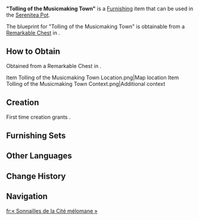 {{Furnishing Infobox
|id             = 370826
|image          = Item Tolling of the Musicmaking Town.png
|category       = Building
|subcategory    = Fontaine-Style
|quality        = 3
|adeptal_energy = 60
|load           = 240
|reduced_load   = 180
|description    = A clocktower constructed of a combination of wood and stone that can be found in Petrichor and which contains a large, exquisitely crafted metal bell whose tolling announces the time to the entire town. In addition, a weathervane that shows the direction and strength of the wind is installed on the very top. Rumor holds that skilled bellringers can combine changes in windspeed with meteorological conditions to predict the weather within a certain range, and ring out alarms warning the residents of imminent storms at the right time.
|blueprint      = Remarkable Chest
}}
'''"Tolling of the Musicmaking Town"''' is a [[Furnishing]] item that can be used in the [[Serenitea Pot]].

The blueprint for "Tolling of the Musicmaking Town" is obtainable from a [[Remarkable Chest]] in {{Location|Faded Castle: Middle Level}}.

==How to Obtain==
Obtained from a Remarkable Chest in {{Location|Faded Castle: Middle Level}}.
<gallery>
Item Tolling of the Musicmaking Town Location.png|Map location
Item Tolling of the Musicmaking Town Context.png|Additional context
</gallery>

==Creation==
First time creation grants {{Item|Trust|24|x=60}}.
{{Recipe
|type = Creation
|time = 14h
|Mallow Wood = 6
|Iron Chunk = 6
|sort = Mallow Wood;Iron Chunk
}}

==Furnishing Sets==
{{Craft Usage}}

==Other Languages==
{{Other Languages
|en       = "Tolling of the Musicmaking Town"
|zhs      = 「制乐之镇的钟声」
|zhs_rm   = 
|zht      = 「制樂之鎮的鐘聲」
|zht_rm   = 
|zh_tl    = 
|ja       = 「音楽の町の鐘」
|ja_rm    = "Ongaku no Machi no Kane"
|ja_tl    = "Bell of the Music Town"
|ko       = 「작곡 마을의 종소리」
|ko_rm    = 
|ko_tl    = 
|es       = Repique de campanas del pueblo de la música
|es_tl    = Tolling of the Music Town's Bells
|fr       = « Sonnailles de la Cité mélomane »
|fr_tl    = "Cowbells of the Musicmaking City"
|ru       = Звон Музыкального города
|ru_tl    = 
|th       = "เสียงระฆังในเมืองแห่งเสียงดนตรี"
|th_rm    = 
|th_tl    = 
|vi       = "Tiếng Chuông Của Thị Trấn Âm Nhạc"
|vi_tl    = 
|de       = „Glockenläuten in der Stadt des Musizierens“
|de_tl    = "Bell-Ringing in the Town of Musicmaking"
|id       = "Suara Lonceng Kota Kelahiran Musik"
|id_tl    = "Bell Sound of the Hometown of Music"
|pt       = "Sons de Campânulas da Cidade da Alegria"
|pt_tl    = 
|tr       = "Müzik Şehrinin Çanı"
|tr_tl    = 
|it       = Scampanio della città musicale
|it_tl    = Chime of the Musical City
}}

==Change History==
{{Change History|4.6}}

==Navigation==
{{Furnishing Navbox|exterior}}

[[fr:« Sonnailles de la Cité mélomane »]]
